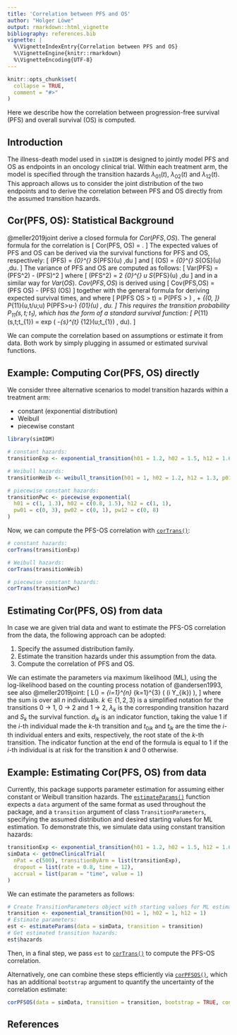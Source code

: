 ```yaml
---
title: 'Correlation between PFS and OS'
author: "Holger Löwe"
output: rmarkdown::html_vignette
bibliography: references.bib
vignette: |
  %\VignetteIndexEntry{Correlation between PFS and OS}
  %\VignetteEngine{knitr::rmarkdown}
  %\VignetteEncoding{UTF-8}
---
```


```r
knitr::opts_chunk$set(
  collapse = TRUE,
  comment = "#>"
)
```

Here we describe how the correlation between progression-free survival (PFS) and overall survival (OS) is computed.

## Introduction

The illness-death model used in `simIDM` is designed to jointly model PFS and OS as endpoints in an oncology clinical trial. Within each treatment arm, the model is specified through the transition hazards $\lambda_{01}(t)$, $\lambda_{02}(t)$ and $\lambda_{12}(t)$. This approach allows us to consider the joint distribution of the two endpoints and to derive the correlation between PFS and OS directly from the assumed transition hazards.

## Cor(PFS, OS): Statistical Background

@meller2019joint derive a closed formula for $Cor(PFS,OS)$. The general formula for the correlation is
\[
 Cor(PFS, OS) = \frac{Cov(PFS, OS)}{\sqrt{Var(PFS) \, Var(OS)}}.
\]
The expected values of PFS and OS can be derived via the survival functions for PFS and OS, respectively:
\[
 \mathbb{E}(PFS) =  \int_{0}^{\infty} S_{PFS}(u) \,du
\]
and
\[
 \mathbb{E}(OS) =  \int_{0}^{\infty} S_{OS}(u) \,du.
\]
The variance of PFS and OS are computed as follows:
\[
 Var(PFS) =  \mathbb{E}(PFS^2) - \mathbb{E}(PFS)^2
\]
where
\[
 \mathbb{E}(PFS^2) = 2 \cdot\int_{0}^{\infty} u \cdot S_{PFS}(u) \,du
\]
and in a similar way for $Var(OS)$.
$Cov(PFS,OS)$ is derived using
\[
 Cov(PFS,OS) = \mathbb{E}(PFS \cdot OS) - \mathbb{E}(PFS) \cdot \mathbb{E}(OS)
\]
together with the general formula for deriving expected survival times, and where
\[
 P(PFS \cdot OS > t) = P(PFS > \sqrt{t}) \,  + \int_{\left(0, \sqrt{t} \right]} P_{11}(u,t/u;u) \cdot P(PFS>u-) \cdot \lambda_{01}(u) \, du.
\]
This requires the transition probability $P_{11}(s,t;t_{1})$, which has the form of a standard survival function:
\[
 P_{11}(s,t;t_{1}) = exp \left( -\int_{s}^{t} \lambda_{12}(u;t_{1}) \, du\right).
\]

We can compute the correlation based on assumptions or estimate it from data. Both work by simply plugging in assumed or estimated survival functions.

## Example: Computing Cor(PFS, OS) directly 

We consider three alternative scenarios to model transition hazards within a treatment arm:

* constant (exponential distribution)
* Weibull
* piecewise constant

```r
library(simIDM)

# constant hazards:
transitionExp <- exponential_transition(h01 = 1.2, h02 = 1.5, h12 = 1.6)

# Weibull hazards:
transitionWeib <- weibull_transition(h01 = 1, h02 = 1.2, h12 = 1.3, p01 = 1.1, p02 = 0.8, p12 = 1.2)

# piecewise constant hazards:
transitionPwc <- piecewise_exponential(
  h01 = c(1, 1.3), h02 = c(0.8, 1.5), h12 = c(1, 1),
  pw01 = c(0, 3), pw02 = c(0, 1), pw12 = c(0, 8)
)
```

Now, we can compute the PFS-OS correlation with [`corTrans()`](https://insightsengineering.github.io/simIDM/main/reference/corTrans.html):

```r
# constant hazards:
corTrans(transitionExp)

# Weibull hazards:
corTrans(transitionWeib)

# piecewise constant hazards:
corTrans(transitionPwc)
```

## Estimating Cor(PFS, OS) from data

In case we are given trial data and want to estimate the PFS-OS correlation from the data, the following approach can be adopted:

1. Specify the assumed distribution family.
2. Estimate the transition hazards under this assumption from the data.
3. Compute the correlation of PFS and OS.

We can estimate the parameters via maximum likelihood (ML), using the log-likelihood based on the counting process notation of @andersen1993, see also @meller2019joint:
\[
 L(\theta) = \sum_{i=1}^{n} \sum_{k=1}^{3} \left( \log \left[ \lambda_{k}(t_{ik})^{d_{ik}} \frac{S_{k}(t_{ik})}{S_{k}(t_{0ik})} \right] \times \mathbb{I}(i \in Y_{ik}) \right),
\]
where the sum is over all $n$ individuals. $k \in \{ 1, 2, 3 \}$ is a simplified notation for the transitions 0 $\rightarrow$ 1, 0 $\rightarrow$ 2 and 1 $\rightarrow$ 2, $\lambda_{k}$ is the corresponding transition hazard and $S_{k}$ the survival function. $d_{ik}$ is an indicator function, taking the value 1 if the $i$-th individual made the $k$-th transition and $t_{0ik}$ and $t_{ik}$ are the time the $i$-th individual enters and exits, respectively, the root state of the $k$-th transition. The indicator function at the end of the formula is equal to 1 if the $i$-th individual is at risk for the transition $k$ and 0 otherwise.

## Example: Estimating Cor(PFS, OS) from data 

Currently, this package supports parameter estimation for assuming either constant
or Weibull transition hazards. The [`estimateParams()`](https://insightsengineering.github.io/simIDM/main/reference/estimateParams.html) function expects a `data` argument of the same format as used throughout the package, and a `transition` argument of class `TransitionParameters`, specifying the assumed distribution and desired starting values for ML estimation.
To demonstrate this, we simulate data using constant transition hazards:

```r
transitionExp <- exponential_transition(h01 = 1.2, h02 = 1.5, h12 = 1.6)
simData <- getOneClinicalTrial(
  nPat = c(500), transitionByArm = list(transitionExp),
  dropout = list(rate = 0.8, time = 12),
  accrual = list(param = "time", value = 1)
)
```

We can estimate the parameters as follows:

```r
# Create TransitionParameters object with starting values for ML estimation:
transition <- exponential_transition(h01 = 1, h02 = 1, h12 = 1)
# Estimate parameters:
est <- estimateParams(data = simData, transition = transition)
# Get estimated transition hazards:
est$hazards
```

Then, in a final step, we pass `est` to [`corTrans()`](https://insightsengineering.github.io/simIDM/main/reference/corTrans.html) to compute the PFS-OS correlation.

Alternatively, one can combine these steps efficiently via [`corPFSOS()`](https://insightsengineering.github.io/simIDM/main/reference/corTrans.html), which has an additional `bootstrap` argument to quantify the uncertainty
of the correlation estimate:

```r
corPFSOS(data = simData, transition = transition, bootstrap = TRUE, conf_level = 0.95)
```

## References
